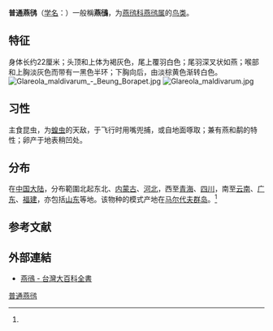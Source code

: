 {{Speciesbox
| name = 普通燕鸻
| status = LC
| status_system = IUCN3.1
| image = Oriental Pratincole.jpg
| image_width = 250px
| genus = Glareola
| species = maldivarum
| authority = (Forster)<ref name='id1948'>{{cite web| url =http://www.bioinfo.cn/db05/BjdwSpecies.php?action=view&id=1948| title =普通燕鸻| work =《中国动物物种编目数据库》| publisher =中国科学院微生物研究所| author =中国科学院动物研究所| accessdate =2009-04-04| deadurl =yes| archiveurl =https://web.archive.org/web/20160305082415/http://www.bioinfo.cn/db05/BjdwSpecies.php?action=view&id=1948| archivedate =2016-03-05}}</ref>
}}

'''普通燕鸻'''（[[学名|学名]]：{{lang|la|''Glareola maldivarum''}}）一般稱'''燕鴴'''，为[[燕鸻科|燕鸻科]][[燕鸻属|燕鸻属]]的[[鸟类|鸟类]]。

==特征==
身体长约22厘米；头顶和上体为褐灰色，尾上覆羽白色；尾羽深叉状如燕；喉部和上胸淡灰色而带有一黑色半环；下胸向后，由淡棕黄色渐转白色。
[[File:Glareola_maldivarum_-_Beung_Borapet.jpg|thumb]]
[[File:Glareola_maldivarum.jpg|thumb]]
==习性==
主食昆虫，为[[蝗虫|蝗虫]]的天敌，于飞行时用嘴兜捕，或自地面啄取；兼有燕和鹬的特性；卵产于地表稍凹处。
==分布==
在[[中国大陆|中国大陆]]，分布範圍北起东北、[[内蒙古|内蒙古]]、[[河北|河北]]，西至[[青海|青海]]、[[四川|四川]]，南至[[云南|云南]]、[[广东|广东]]、[[福建|福建]]，亦包括[[山东|山东]]等地。该物种的模式产地在[[马尔代夫群岛|马尔代夫群岛]]。<ref name='id1948'/>

== 参考文献 ==
{{reflist}}

== 外部連結 ==
*[http://nrch.culture.tw/twpedia.aspx?id=10985 燕鴴 - 台灣大百科全書] {{Wayback|url=http://nrch.culture.tw/twpedia.aspx?id=10985 |date=20160307151442 }}

{{Commons category|Glareola maldivarum}}
{{Taxonbar|from=Q116708}}

[[Category:燕鸻属|普通燕鸻]]


{{Charadriiformes-stub}}